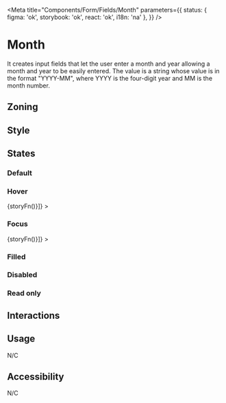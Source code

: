 
<Meta
	title="Components/Form/Fields/Month"
	parameters={{
		status: { figma: 'ok', storybook: 'ok', react: 'ok', i18n: 'na' },
	}}
/>

# Month

It creates input fields that let the user enter a month and year allowing a month and year to be easily entered. The value is a string whose value is in the format "YYYY-MM", where YYYY is the four-digit year and MM is the month number.

## Zoning

<FigmaImage
	src="https://www.figma.com/file/qc8oUSyVJM67gSsbTShftt/%F0%9F%93%90-Zoning?node-id=245%3A219"
	alt="zoning image for inputs"
/>

## Style

## States

### Default

<Canvas>
	<Story name="default">
		<Form.Month label="Month" name="month" min="2018-03" />
	</Story>
</Canvas>

### Hover

<Canvas withSource="none">
	<Story
		name="hover"
		decorators={[storyFn => <WithSelector selector=":hover">{storyFn()}</WithSelector>]}
	>
		<Form.Month label="Month" name="month" />
	</Story>
</Canvas>

### Focus

<Canvas withSource="none">
	<Story
		name="focus"
		decorators={[storyFn => <WithSelector selector=":focus">{storyFn()}</WithSelector>]}
	>
		<Form.Month label="Month" name="month" />
	</Story>
</Canvas>

### Filled

<Canvas>
	<Story name="filled">
		<Form.Month label="Month" name="month" value="2018-05" />
	</Story>
</Canvas>

### Disabled

<Canvas>
	<Story name="disabled">
		<Form.Month label="Month" name="month" value="2018-05" disabled />
	</Story>
</Canvas>

### Read only

<Canvas>
	<Story name="read-only">
		<Form.Month label="Month" name="month" value="2018-05" readOnly />
	</Story>
</Canvas>

## Interactions

## Usage

N/C

## Accessibility

N/C
